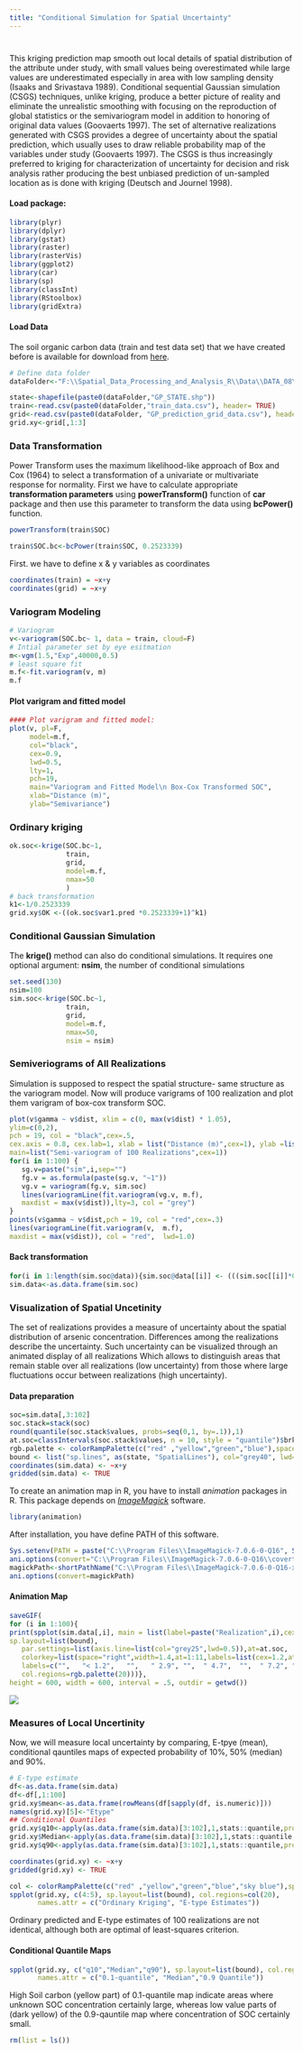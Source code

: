 ```yaml
---
title: "Conditional Simulation for Spatial Uncertainty"
---
```

<div style="margin-bottom:40px;">
</div>

This kriging prediction map smooth out local details of spatial distribution of the attribute under study, with small values being overestimated while large values are underestimated especially in area with low sampling density (Isaaks and Srivastava 1989).  Conditional sequential Gaussian simulation (CSGS) techniques, unlike kriging, produce a better picture of reality and eliminate the unrealistic smoothing with focusing on the reproduction of global statistics or the semivariogram model in addition to honoring of original data values (Goovaerts 1997).  The set of alternative realizations generated with CSGS provides a degree of uncertainty about the spatial prediction,  which usually uses to draw reliable probability map of the variables under study (Goovaerts 1997). The CSGS is thus increasingly preferred to kriging for characterization of uncertainty for decision and risk analysis rather producing the best unbiased prediction of un-sampled location as is done with kriging  (Deutsch and Journel 1998). 



#### Load package: 

```r
library(plyr)
library(dplyr)
library(gstat)
library(raster)
library(rasterVis)
library(ggplot2)
library(car)
library(sp)
library(classInt)
library(RStoolbox)
library(gridExtra)
```



#### Load Data

The soil organic carbon data (train and test data set) that we have created before is available for download from  [here](https://www.dropbox.com/s/d6nnlu2da93mp48/DATA_08.7z?dl=0). 


```r
# Define data folder
dataFolder<-"F:\\Spatial_Data_Processing_and_Analysis_R\\Data\\DATA_08\\"
```

```r
state<-shapefile(paste0(dataFolder,"GP_STATE.shp"))
train<-read.csv(paste0(dataFolder,"train_data.csv"), header= TRUE) 
grid<-read.csv(paste0(dataFolder, "GP_prediction_grid_data.csv"), header= TRUE)
grid.xy<-grid[,1:3]
```


### Data Transformation

Power Transform uses the maximum likelihood-like approach of Box and Cox (1964) to select a transformation of a univariate or multivariate response for normality. First we have to calculate appropriate **transformation parameters** using **powerTransform()** function of **car** package and then use this parameter to transform the data using **bcPower()** function.  

```r
powerTransform(train$SOC)
```

```r
train$SOC.bc<-bcPower(train$SOC, 0.2523339)
```


First. we have to define x & y variables as coordinates

```r
coordinates(train) = ~x+y
coordinates(grid) = ~x+y
```


### Variogram Modeling

```r
# Variogram
v<-variogram(SOC.bc~ 1, data = train, cloud=F)
# Intial parameter set by eye esitmation
m<-vgm(1.5,"Exp",40000,0.5)
# least square fit
m.f<-fit.variogram(v, m)
m.f
```


#### Plot varigram and fitted model


```r
#### Plot varigram and fitted model:
plot(v, pl=F, 
     model=m.f,
     col="black", 
     cex=0.9, 
     lwd=0.5,
     lty=1,
     pch=19,
     main="Variogram and Fitted Model\n Box-Cox Transformed SOC",
     xlab="Distance (m)",
     ylab="Semivariance")
```

### Ordinary kriging

```r
ok.soc<-krige(SOC.bc~1, 
              train, 
              grid,
              model=m.f, 
              nmax=50
              )
# back transformation
k1<-1/0.2523339                                   
grid.xy$OK <-((ok.soc$var1.pred *0.2523339+1)^k1)
```

<div style="margin-bottom:20px;">
</div>


### Conditional Gaussian Simulation

The **krige()** method can also do conditional simulations. It requires one optional argument: **nsim**, the number of conditional simulations


```r
set.seed(130)
nsim=100
sim.soc<-krige(SOC.bc~1, 
              train, 
              grid,
              model=m.f, 
              nmax=50, 
              nsim = nsim)

```

### Semiveriograms of All Realizations

Simulation is supposed to respect the spatial structure- same structure as the variogram model. Now will produce varigrams of 100 realization and plot them varigram of box-cox transform SOC. 


```r
plot(v$gamma ~ v$dist, xlim = c(0, max(v$dist) * 1.05),
ylim=c(0,2),
pch = 19, col = "black",cex=.5,
cex.axis = 0.8, cex.lab=1, xlab = list("Distance (m)",cex=1), ylab =list("Semivariance",cex=1),
main=list("Semi-variogram of 100 Realizations",cex=1))
for(i in 1:100) {
   sg.v=paste("sim",i,sep="")
   fg.v = as.formula(paste(sg.v, "~1"))
   vg.v = variogram(fg.v, sim.soc)
   lines(variogramLine(fit.variogram(vg.v, m.f),
   maxdist = max(v$dist)),lty=3, col = "grey")
}
points(v$gamma ~ v$dist,pch = 19, col = "red",cex=.3)
lines(variogramLine(fit.variogram(v,  m.f), 
maxdist = max(v$dist)), col = "red",  lwd=1.0)
```


#### Back transformation

```r
for(i in 1:length(sim.soc@data)){sim.soc@data[[i]] <- (((sim.soc[[i]]*0.2523339+1)^k1))}
sim.data<-as.data.frame(sim.soc)
```


### Visualization of Spatial Uncetinity 

The set of realizations provides a measure of uncertainty about the spatial distribution of arsenic concentration. Differences among the realizations describe the uncertainty. Such uncertainty can be visualized through an animated display of all realizations Which allows to  distinguish areas that remain stable over all realizations (low uncertainty) from those where large fluctuations occur between realizations (high uncertainty).


#### Data preparation

```r
soc=sim.data[,3:102]
soc.stack=stack(soc)
round(quantile(soc.stack$values, probs=seq(0,1, by=.1)),1)
at.soc=classIntervals(soc.stack$values, n = 10, style = "quantile")$brks
rgb.palette <- colorRampPalette(c("red" ,"yellow","green","blue"),space = "rgb")
bound <- list("sp.lines", as(state, "SpatialLines"), col="grey40", lwd=.8,lty=1)
coordinates(sim.data) <- ~x+y
gridded(sim.data) <- TRUE
```


To create an animation map in R, you have to install *animation*  packages in R. This package depends on [*ImageMagick*](https://www.imagemagick.org/) software. 


```r
library(animation)
```

After installation,  you have define PATH of this software. 

```r
Sys.setenv(PATH = paste("C:\\Program Files\\ImageMagick-7.0.6-0-Q16", Sys.getenv("PATH"), sep = ";"))
ani.options(convert="C:\\Program Files\\ImageMagick-7.0.6-0-Q16\\covert.exe")
magickPath<-shortPathName("C:\\Program Files\\ImageMagick-7.0.6-0-Q16-x64\\magick.exe")
ani.options(convert=magickPath)
```


#### Animation Map

```r
saveGIF(
for (i in 1:100){
print(spplot(sim.data[,i], main = list(label=paste("Realization",i),cex=1.5),
sp.layout=list(bound),
   par.settings=list(axis.line=list(col="grey25",lwd=0.5)),at=at.soc,
   colorkey=list(space="right",width=1.4,at=1:11,labels=list(cex=1.2,at=1:11,
   labels=c("",   "< 1.2",   "",   " 2.9", "",  " 4.7",  "",  " 7.2", "",  "> 12.5",  ""))),
   col.regions=rgb.palette(20)))}, 
height = 600, width = 600, interval = .5, outdir = getwd())
```



![](E:/My_WebPage/geospatial-r-github/FIGURE_SOC_SIM_ANIMATION.gif)



### Measures of Local Uncertinity

Now, we will measure local uncertainty by comparing, E-tpye (mean), conditional qauntiles maps of expected probability of 10%, 50% (median) and 90%. 

```r
# E-type estimate
df<-as.data.frame(sim.data)
df<-df[,1:100]
grid.xy$mean<-as.data.frame(rowMeans(df[sapply(df, is.numeric)]))
names(grid.xy)[5]<-"Etype"
## Conditional Quantiles
grid.xy$q10<-apply(as.data.frame(sim.data)[3:102],1,stats::quantile,probs = 0.1,na.rm=TRUE) 
grid.xy$Median<-apply(as.data.frame(sim.data)[3:102],1,stats::quantile,probs = 0.5,na.rm=TRUE)
grid.xy$q90<-apply(as.data.frame(sim.data)[3:102],1,stats::quantile,probs = 0.9,na.rm=TRUE)
```


```r
coordinates(grid.xy) <- ~x+y
gridded(grid.xy) <- TRUE
```


```r
col <- colorRampPalette(c("red" ,"yellow","green","blue","sky blue"),space = "rgb")
spplot(grid.xy, c(4:5), sp.layout=list(bound), col.regions=col(20),
       names.attr = c("Ordinary Kriging", "E-type Estimates"))
```


Ordinary predicted  and E-type estimates of 100 realizations are not identical, although both are optimal of least-squares criterion. 


#### Conditional Quantile Maps


```r
spplot(grid.xy, c("q10","Median","q90"), sp.layout=list(bound), col.regions=col(20),
       names.attr = c("0.1-quantile", "Median","0.9 Quantile"))
```


High Soil carbon (yellow part) of 0.1-quantile map indicate areas where unknown SOC concentration certainly large, whereas low value parts of (dark yellow) of the 0.9-qauntile map where concentration of SOC certainly small. 



```r
rm(list = ls())
```

